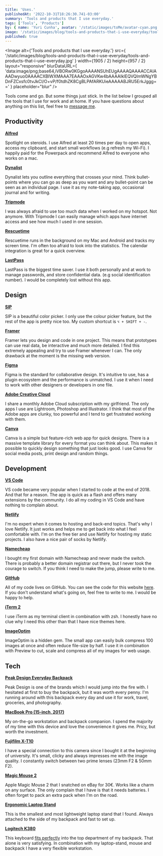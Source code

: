 ```yaml
---
title: 'Uses.'
publishedAt: '2022-10-31T18:26:30.741-03:00'
summary: 'Tools and products that I use everyday.'
tags: ['Tools', 'Products']
by: { name: 'Yuri Cunha', avatar: '/static/images/toMe/avatar-cyan.png' }
image: '/static/images/blog/tools-and-products-that-i-use-everyday/tools-and-products-that-i-use-everyday.jpg'
published: true
---
```


<Image
  alt={'Tools and products that I use everyday.'}
  src={
    '/static/images/blog/tools-and-products-that-i-use-everyday/tools-and-products-that-i-use-everyday.jpg'
  }
  width={1905 / 2}
  height={957 / 2}
  layout="responsive"
  blurDataURL={
    'data:image/png;base64,iVBORw0KGgoAAAANSUhEUgAAAAQAAAACCAIAAADwyuo0AAAACXBIWXMAAA7EAAAOxAGVKw4bAAAAIklEQVQImWNgYBDnFZCxsfc0tvJkCI/O+vP/f0tdhZK8CgBLPAfARKUieAAAAABJRU5ErkJggg=='
  }
  placeholder="blur"
/>

Tools come and go. But some things just stick. In the list below I grouped all the tools that I use for work and at home. If you have questions about anything on this list, feel free to [message me](mailto:contact@yuricunha.com).

## Productivity

**[Alfred](https://www.alfredapp.com/)**

Spotlight on steroids. I use Alfred at least 20 times per day to open apps, access my clipboard, and start small workflows (e.g refresh my Wi-Fi). I happily paid for the Powerpack and recommend Alfred to everyone who works on a mac.

**[Dynalist](https://dynalist.io/)**

Dynalist lets you outline everything that crosses your mind. Think bullet-points where you can go as deep as you want and any bullet-point can be seen as an individual page. I use it as my note-taking app, occasional journal and for writing.

**[Tripmode](https://www.tripmode.ch/)**

I was always afraid to use too much data when I worked on my hotspot. Not anymore. With Tripmode I can easily manage which apps have internet access and see how much I used in one session.

**[Rescuetime](https://www.rescuetime.com/)**

Rescuetime runs in the background on my Mac and Android and tracks my screen time. I'm often too afraid to look into the statistics. The calendar integration is great for a quick overview.

**[LastPass](https://www.lastpass.com/)**

LastPass is the biggest time saver. I use it both personally and at work to manage passwords, and store confidential data. (e.g social identification number). I would be completely lost without this app.

## Design

**[SIP](https://sipapp.io/)**

SIP is a beautiful color picker. I only use the colour picker feature, but the rest of the app is pretty nice too. My custom shortcut is `⌥ + SHIFT + -`.

**[Framer](https://www.framer.com/)**

Framer lets you design and code in one project. This means that prototypes can use real data, be interactive and much more detailed. I find this extremely appealing and try to use Framer whenever I can. The only drawback at the moment is the missing web version.

**[Figma](https://www.figma.com/)**

Figma is the standard for collaborative design. It's intuitive to use, has a plugin ecosystem and the performance is unmatched. I use it when I need to work with other designers or developers in one file.

**[Adobe Creative Cloud](https://www.adobe.com/creativecloud.html)**

I share a monthly Adobe Cloud subscription with my girlfriend. The only apps I use are Lightroom, Photoshop and Illustrator. I think that most of the Adobe apps are clunky, too powerful and I tend to get frustrated working with them.

**[Canva](https://www.canva.com/)**

Canva is a simple but feature-rich web app for quick designs. There is a massive template library for every format you can think about. This makes it possible to quickly design something that just looks good. I use Canva for social media posts, print design and random things.

## Development

**[VS Code](https://code.visualstudio.com/)**

VS code became very popular when I started to code at the end of 2018. And that for a reason. The app is quick as a flash and offers many extensions by the community. I do all my coding in VS Code and have nothing to complain about.

**[Netlify](https://www.netlify.com/)**

I'm no expert when it comes to hosting and back-end topics. That's why I love Netlify. It just works and helps me to get back into what I feel comfortable with. I'm on the free tier and use Netlify for hosting my static projects. I also have a nice pair of socks by Netlify.

**[Namecheap](https://www.namecheap.com/)**

I bought my first domain with Namecheap and never made the switch. There is probably a better domain registrar out there, but I never took the courage to switch. If you think I need to make the jump, please write to me.

**[GitHub](https://github.com/)**

All of my code lives on GitHub. You can see the code for this website [here](https://github.com/wirtzdan/new-website). If you don't understand what's going on, feel free to write to me. I would be happy to help.

**[iTerm 2](https://iterm2.com/)**

I use iTerm as my terminal client in combination with zsh. I honestly have no clue why I need this other than that I have nice themes here.

**[ImageOptim](https://imageoptim.com/mac)**

ImageOptim is a hidden gem. The small app can easily bulk compress 100 images at once and often reduce file-size by half. I use it in combination with Preview to cut, scale and compress all of my images for web usage.

## Tech

**[Peak Design Everyday Backpack](https://www.peakdesign.com/products/everyday-backpack)**

Peak Design is one of the brands which I would jump into the fire with. I hesitated at first to buy the backpack, but it was worth every penny. I'm running around with this backpack every day and use it for work, travel, groceries, and photography.

**[MacBook Pro (15-inch, 2017)](https://www.apple.com/shop/buy-mac/macbook-pro)**

My on-the-go workstation and backpack companion. I spend the majority of my time with this device and love the convenience it gives me. Pricy, but worth the investment.

**[Fujifilm X-T10](https://www.fujifilmusa.com/products/digital_cameras/x/fujifilm_x_t10/)**

I have a special connection to this camera since I bought it at the beginning of university. It's small, clicky and always impresses me with the image quality. I constantly switch between two prime lenses (23mm F2 & 50mm F2).

**[Magic Mouse 2](https://www.apple.com/de/shop/product/MLA02Z/A/magic-mouse-2-silber)**

Apple Magic Mouse 2 that I snatched on eBay for 30€. Works like a charm on any surface. The only complain that I have is that it needs batteries. I often forget to pack an extra pack when I'm on the road.

**[Ergonomic Laptop Stand](https://www.amazon.de/dp/B01N99IGMQ/ref=sr_1_5?crid=2XJA82MXCVRRC&keywords=mobiler+laptop+st%C3%A4nder&qid=1573384409&sprefix=mobile+laptop%2Caps%2C200&sr=8-5)**

This is the smallest and most lightweight laptop stand that I found. Always attached to the side of my backpack and fast to set up.

**[Logitech K380](https://www.logitech.com/en-us/product/multi-device-keyboard-k380)**

This keyboard [fits perfectly](https://twitter.com/wirtzdan/status/1193482720615243776?s=19) into the top department of my backpack. That alone is very satisfying. In combination with my laptop-stand, mouse and backpack I have a very flexible workstation.
